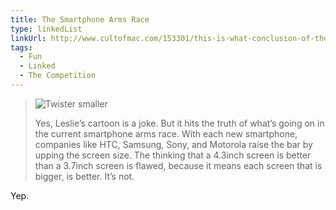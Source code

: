 ```yaml
---
title: The Smartphone Arms Race
type: linkedList
linkUrl: http://www.cultofmac.com/153301/this-is-what-conclusion-of-the-smartphone-arms-race-will-look-like-image/
tags:
  - Fun
  - Linked
  - The Competition
---
```


> ![Twister smaller](http://appleuserpro.com/assets/uploads/twister-smaller.jpg "twister-smaller.jpg")
> 
> Yes, Leslie’s cartoon is a joke. But it hits the truth of what’s going on in the current smartphone arms race. With each new smartphone, companies like HTC, Samsung, Sony, and Motorola raise the bar by upping the screen size. The thinking that a 4.3inch screen is better than a 3.7inch screen is flawed, because it means each screen that is bigger, is better. It’s not.

Yep.
